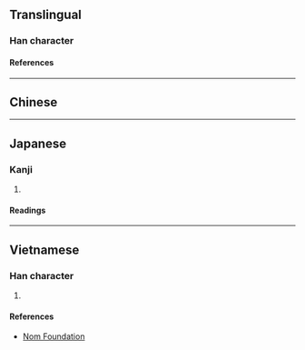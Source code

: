 {{also|櫥}}
{{character info}}
==Translingual==

===Han character===
{{Han char|rn=75|rad=木|as=14|sn=18|four=|canj=DMGI|ids=⿰木㕑}}

====References====
{{Han ref|kx=0559.261|dkj=15784|hdz=21308.031|uh=6AC9}}

----

==Chinese==
{{zh-see|櫥}}

----

==Japanese==

===Kanji===
{{ja-kanji|grade=|rs=木14}}

# {{rfdef|ja|sort=木14}}

====Readings====
{{ja-readings
|on=ちゅ
|kun=ひつ
}}

----

==Vietnamese==

===Han character===
{{vi-readings|rs=木14|reading=trù}}

# {{rfdef|vi|sort=木14}}

====References====
* [http://nomfoundation.org/common/nom_details.php?codepoint=6ac9 Nom Foundation]
